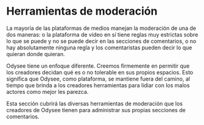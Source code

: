 
# Herramientas de moderación

La mayoría de las plataformas de medios manejan la moderación de una de dos maneras: o la plataforma de video en sí tiene reglas muy estrictas sobre lo que se puede y no se puede decir en las secciones de comentarios, o no hay absolutamente ninguna regla y los comentaristas pueden decir lo que quieran donde quieran.

Odysee tiene un enfoque diferente. Creemos firmemente en permitir que los creadores decidan qué es o no tolerable en sus propios espacios. Esto significa que Odysee, como plataforma, se mantiene fuera del camino, al tiempo que brinda a los creadores herramientas para lidiar con los malos actores como mejor les parezca.

Esta sección cubrirá las diversas herramientas de moderación que los creadores de Odysee tienen para administrar sus propias secciones de comentarios.

<CategoryCards/>